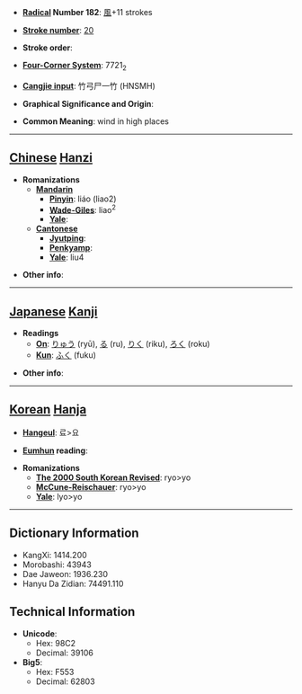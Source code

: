 * '''[[Wiktionary:Chinese radical index| Radical]] Number 182''': [[Wiktionary:Chinese radical index 風|風]]+11 strokes

* '''[[Wiktionary:Chinese total strokes index|Stroke number]]''': [[Wiktionary:Chinese total strokes index 20|20]]

* '''Stroke order''': 

* '''[[Wiktionary:Chinese four corner index|Four-Corner System]]''': 7721<sub>2</sub>

* '''[[Wiktionary:Chinese Cangjie index|Cangjie input]]''': 竹弓尸一竹 (HNSMH)

* '''Graphical Significance and Origin''': 

* '''Common Meaning''': wind in high places

----

== [[Chinese]] [[Hanzi]] ==

* '''Romanizations'''
** '''[[Mandarin]]'''
*** '''[[Pinyin]]''': liáo (liao2)
*** '''[[Wade-Giles]]''': liao<sup>2</sup>
*** '''[[Yale]]''': 
** '''[[Cantonese]]'''
*** '''[[Jyutping]]''':
*** '''[[Penkyamp]]''': 
*** '''[[Yale]]''': liu4

* '''Other info''': 

----

== [[Japanese]] [[Kanji]] ==

* '''Readings'''
** '''[[On]]''': [[りゅう]] (ryū), [[る]] (ru), [[りく]] (riku), [[ろく]] (roku)
** '''[[Kun]]''': [[ふく]] (fuku)

* '''Other info''':  

----

== [[Korean]] [[Hanja]] ==

* '''[[Hangeul]]''': 료>요

* '''[[Eumhun]] reading''': 

* '''Romanizations'''
** '''[[The 2000 South Korean Revised Romanization|The 2000 South Korean Revised]]''': ryo>yo
** '''[[McCune-Reischauer]]''': ryo>yo
** '''[[Yale]]''': lyo>yo

----

== Dictionary Information ==

* KangXi: 1414.200
* Morobashi: 43943
* Dae Jaweon: 1936.230
* Hanyu Da Zidian: 74491.110

== Technical Information ==

* '''Unicode''':
** Hex: 98C2
** Decimal: 39106
* '''Big5''':
** Hex: F553
** Decimal: 62803